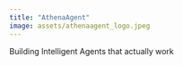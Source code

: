 ```yaml
---
title: "AthenaAgent"
image: assets/athenaagent_logo.jpeg
---
```


Building Intelligent Agents that actually work